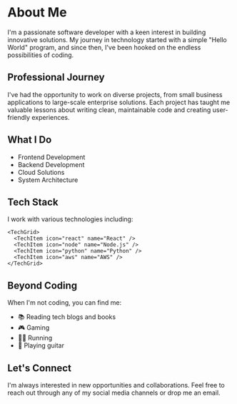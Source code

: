 # About Me

I'm a passionate software developer with a keen interest in building innovative solutions. My journey in technology started with a simple "Hello World" program, and since then, I've been hooked on the endless possibilities of coding.

## Professional Journey
I've had the opportunity to work on diverse projects, from small business applications to large-scale enterprise solutions. Each project has taught me valuable lessons about writing clean, maintainable code and creating user-friendly experiences.

## What I Do

- Frontend Development
- Backend Development
- Cloud Solutions
- System Architecture

## Tech Stack

I work with various technologies including:

```
<TechGrid>
  <TechItem icon="react" name="React" />
  <TechItem icon="node" name="Node.js" />
  <TechItem icon="python" name="Python" />
  <TechItem icon="aws" name="AWS" />
</TechGrid>
```
## Beyond Coding

When I'm not coding, you can find me:

- 📚 Reading tech blogs and books
- 🎮 Gaming
- 🏃‍♂️ Running
- 🎸 Playing guitar

## Let's Connect

I'm always interested in new opportunities and collaborations. Feel free to reach out through any of my social media channels or drop me an email.

<SocialLinks />